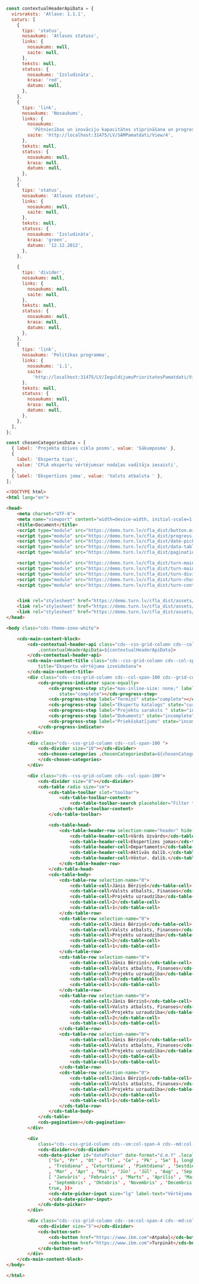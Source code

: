 ```js
const contextualHeaderApiData = {
  virsraksts: 'Atlase: 1.1.1',
  saturs: [
    {
      tips: 'status',
      nosaukums: 'Atlases statuss',
      links: {
        nosaukums: null,
        saite: null,
      },
      teksts: null,
      statuss: {
        nosaukums: 'Izsludināta',
        krasa: 'red',
        datums: null,
      },
    },
    {
      tips: 'link',
      nosaukums: 'Nosaukums',
      links: {
        nosaukums:
          'Pētniecības un inovāciju kapacitātes stiprināšana un progresīvu tehnoloģiju ieviešana',
        saite: 'http://localhost:31475/LV/SAMPamatdati/View/4',
      },
      teksts: null,
      statuss: {
        nosaukums: null,
        krasa: null,
        datums: null,
      },
    },
    {
      tips: 'status',
      nosaukums: 'Atlases statuss',
      links: {
        nosaukums: null,
        saite: null,
      },
      teksts: null,
      statuss: {
        nosaukums: 'Izsludināta',
        krasa: 'green',
        datums: '12.12.2012',
      },
    },

    {
      tips: 'divider',
      nosaukums: null,
      links: {
        nosaukums: null,
        saite: null,
      },
      teksts: null,
      statuss: {
        nosaukums: null,
        krasa: null,
        datums: null,
      },
    },
    {
      tips: 'link',
      nosaukums: 'Politikas programma',
      links: {
        nosaukums: '1.1',
        saite:
          'http://localhost:31475/LV/IeguldijumuPrioritatesPamatdati/View/3',
      },
      teksts: null,
      statuss: {
        nosaukums: null,
        krasa: null,
        datums: null,
      },
    },
  ],
};

const chosenCategoriesData = [
  { label: 'Projekta dzīves cikla posms', value: 'Sākumposma' },
  {
    label: 'Eksperta tips',
    value: 'CFLA ekspertu vērtējumsar nodaļas vadītāja iesaisti',
  },
  { label: 'Ekspertīzes joma', value: 'Valsts atbalsta ' },
];
```

```html
<!DOCTYPE html>
<html lang="en">

<head>
    <meta charset="UTF-8">
    <meta name="viewport" content="width=device-width, initial-scale=1.0">
    <title>Document</title>
    <script type="module" src="https://demo.turn.lv/cfla_dist/button.min.js"></script>
    <script type="module" src="https://demo.turn.lv/cfla_dist/progress-indicator.min.js"></script>
    <script type="module" src="https://demo.turn.lv/cfla_dist/date-picker.min.js"></script>
    <script type="module" src="https://demo.turn.lv/cfla_dist/data-table.min.js"></script>
    <script type="module" src="https://demo.turn.lv/cfla_dist/pagination.min.js"></script>

    <script type="module" src="https://demo.turn.lv/cfla_dist/turn-main-content-title.min.js"></script>
    <script type="module" src="https://demo.turn.lv/cfla_dist/turn-main-content-block.min.js"></script>
    <script type="module" src="https://demo.turn.lv/cfla_dist/turn-divider.min.js"></script>
    <script type="module" src="https://demo.turn.lv/cfla_dist/turn-chosen-categories.min.js"></script>
    <script type="module" src="https://demo.turn.lv/cfla_dist/turn-contextual-header-api.min.js"></script>


    <link rel="stylesheet" href="https://demo.turn.lv/cfla_dist/assets/css/themes.css" />
    <link rel="stylesheet" href="https://demo.turn.lv/cfla_dist/assets/css/turn-carbon-grid.css" />
    <link rel="stylesheet" href="https://demo.turn.lv/cfla_dist/assets/fonts/css/ibm-plex.css" />
</head>

<body class="cds-theme-zone-white">

    <cds-main-content-block>
        <cds-contextual-header-api class="cds--css-grid-column cds--col-span-100"
            .contextualHeaderApiData=${contextualHeaderApiData}>
        </cds-contextual-header-api>
        <cds-main-content-title class="cds--css-grid-column cds--col-span-100 cds--grid-column-hang"
            title="Ekspertu vērtējuma izveidošana">
        </cds-main-content-title>
        <div class="cds--css-grid-column cds--col-span-100 cds--grid-column-hang">
            <cds-progress-indicator space-equally>
                <cds-progress-step style="max-inline-size: none;" label="Vērtēšanas veids"
                    state="complete"></cds-progress-step>
                <cds-progress-step label="Termiņš" state="complete"></cds-progress-step>
                <cds-progress-step label="Ekspertu katalogs" state="current"></cds-progress-step>
                <cds-progress-step label="Projektu saraksts " state="incomplete"></cds-progress-step>
                <cds-progress-step label="Dokumenti" state="incomplete"></cds-progress-step>
                <cds-progress-step label="Priekšskatījums" state="incomplete"></cds-progress-step>
            </cds-progress-indicator>
        </div>

        <div class="cds--css-grid-column cds--col-span-100 ">
            <cds-divider size="10"></cds-divider>
            <cds-chosen-categories .chosenCategoriesData=${chosenCategoriesData}>
            </cds-chosen-categories>
        </div>

        <div class="cds--css-grid-column cds--col-span-100">
            <cds-divider size="8"></cds-divider>
            <cds-table radio size="sm">
                <cds-table-toolbar slot="toolbar">
                    <cds-table-toolbar-content>
                        <cds-table-toolbar-search placeholder="Filter table"></cds-table-toolbar-search>
                    </cds-table-toolbar-content>
                </cds-table-toolbar>

                <cds-table-head>
                    <cds-table-header-row selection-name="header" hide-checkbox>
                        <cds-table-header-cell>Vārds Uzvārds</cds-table-header-cell>
                        <cds-table-header-cell>Ekspertīzes jomas</cds-table-header-cell>
                        <cds-table-header-cell>Departaments</cds-table-header-cell>
                        <cds-table-header-cell>Aktīvās dalīb.</cds-table-header-cell>
                        <cds-table-header-cell>Vēstur. dalīb.</cds-table-header-cell>
                    </cds-table-header-row>
                </cds-table-head>
                <cds-table-body>
                    <cds-table-row selection-name="0">
                        <cds-table-cell>Jānis Bērziņš</cds-table-cell>
                        <cds-table-cell>Valsts atbalsts, Finanses</cds-table-cell>
                        <cds-table-cell>Projektu uzraudzība</cds-table-cell>
                        <cds-table-cell>2</cds-table-cell>
                        <cds-table-cell>1</cds-table-cell>
                    </cds-table-row>
                    <cds-table-row selection-name="0">
                        <cds-table-cell>Jānis Bērziņš</cds-table-cell>
                        <cds-table-cell>Valsts atbalsts, Finanses</cds-table-cell>
                        <cds-table-cell>Projektu uzraudzība</cds-table-cell>
                        <cds-table-cell>2</cds-table-cell>
                        <cds-table-cell>1</cds-table-cell>
                    </cds-table-row>
                    <cds-table-row selection-name="0">
                        <cds-table-cell>Jānis Bērziņš</cds-table-cell>
                        <cds-table-cell>Valsts atbalsts, Finanses</cds-table-cell>
                        <cds-table-cell>Projektu uzraudzība</cds-table-cell>
                        <cds-table-cell>2</cds-table-cell>
                        <cds-table-cell>1</cds-table-cell>
                    </cds-table-row>
                    <cds-table-row selection-name="0">
                        <cds-table-cell>Jānis Bērziņš</cds-table-cell>
                        <cds-table-cell>Valsts atbalsts, Finanses</cds-table-cell>
                        <cds-table-cell>Projektu uzraudzība</cds-table-cell>
                        <cds-table-cell>2</cds-table-cell>
                        <cds-table-cell>1</cds-table-cell>
                    </cds-table-row>
                    <cds-table-row selection-name="0">
                        <cds-table-cell>Jānis Bērziņš</cds-table-cell>
                        <cds-table-cell>Valsts atbalsts, Finanses</cds-table-cell>
                        <cds-table-cell>Projektu uzraudzība</cds-table-cell>
                        <cds-table-cell>2</cds-table-cell>
                        <cds-table-cell>1</cds-table-cell>
                    </cds-table-row>
                    <cds-table-row selection-name="0">
                        <cds-table-cell>Jānis Bērziņš</cds-table-cell>
                        <cds-table-cell>Valsts atbalsts, Finanses</cds-table-cell>
                        <cds-table-cell>Projektu uzraudzība</cds-table-cell>
                        <cds-table-cell>2</cds-table-cell>
                        <cds-table-cell>1</cds-table-cell>
                    </cds-table-row>
                </cds-table-body>
            </cds-table>
            <cds-pagination></cds-pagination>
        </div>

        <div
            class="cds--css-grid-column cds--sm:col-span-4 cds--md:col-span-8 cds--lg:col-span-10 cds--lg:col-span-10 cds--grid-column-hang">
            <cds-divider></cds-divider>
            <cds-date-picker id="datePicker" date-format="d.m.Y" .locale=${{ firstDayOfWeek: 1, weekdays: { shorthand:
                ['Sv', 'Pr' , 'Ot' , 'Tr' , 'Ce' , 'Pk' , 'Se' ], longhand: [ 'Svētdiena' , 'Pirmdiena' , 'Otrdiena'
                , 'Trešdiena' , 'Ceturtdiena' , 'Piektdiena' , 'Sestdiena' , ], }, months: { shorthand: [ 'Jan' , 'Feb'
                , 'Mar' , 'Apr' , 'Mai' , 'Jūn' , 'Jūl' , 'Aug' , 'Sep' , 'Okt' , 'Nov' , 'Dec' , ], longhand:
                [ 'Janvāris' , 'Februāris' , 'Marts' , 'Aprīlis' , 'Maijs' , 'Jūnijs' , 'Jūlijs' , 'Augusts'
                , 'Septembris' , 'Oktobris' , 'Novembris' , 'Decembris' , ], }, rangeSeparator: ' līdz ' , time_24hr:
                true, }}>
                <cds-date-picker-input size="lg" label-text="Vērtējuma iesniegšanas termiņš" placeholder="mm.dd.gggg">
                </cds-date-picker-input>
            </cds-date-picker>
        </div>

        <div class="cds--css-grid-column cds--sm:col-span-4 cds--md:col-span-8 cds--lg:col-span-10 cds--lg:col-span-10">
            <cds-divider size="5"></cds-divider>
            <cds-button-set>
                <cds-button href="https://www.ibm.com">Atpakaļ</cds-button>
                <cds-button href="https://www.ibm.com">Turpināt</cds-button>
            </cds-button-set>
        </div>
    </cds-main-content-block>
</body>

</html>
```
